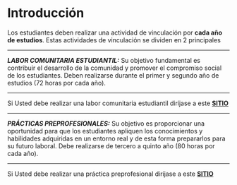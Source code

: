 # Introducción

Los estudiantes deben realizar una actividad de vinculación por **cada año de estudios**. Estas actividades de vinculación se dividen en 2 principales

---

**_LABOR COMUNITARIA ESTUDIANTIL:_** Su objetivo fundamental es contribuir el desarrollo de la comunidad y promover el compromiso social de los estudiantes. Deben realizarse durante el primer y segundo año de estudios (72 horas por cada año).

---

Si Usted debe realizar una labor comunitaria estudiantil diríjase a este **[SITIO](/labor)**

---

**_PRÁCTICAS PREPROFESIONALES:_** Su objetivo es proporcionar una oportunidad para que los estudiantes apliquen los conocimientos y habilidades adquiridas en un entorno real y de esta forma prepararlos para su futuro laboral. Debe realizarse de tercero a quinto año (80 horas por cada año).

---

Si Usted debe realizar una práctica preprofesional diríjase a este **[SITIO](/practica)**